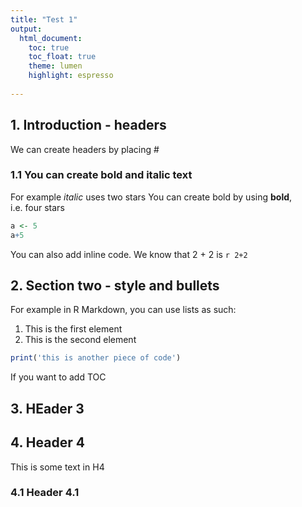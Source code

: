 ```yaml
---
title: "Test 1"
output: 
  html_document:
    toc: true
    toc_float: true
    theme: lumen
    highlight: espresso
    
---
```


## 1. Introduction - headers

We can create headers by placing #

### 1.1 You can create bold and italic text

For example *italic* uses two stars
You can create bold by using **bold**, i.e. four stars

```r
a <- 5
a+5
```

You can also add inline code. We know that 2 + 2 is `r 2+2`

## 2. Section two - style and bullets

For example in R Markdown, you can use lists as such: 

1. This is the first element
2. This is the second element

```r
print('this is another piece of code')
```

If you want to add TOC 

## 3. HEader 3

## 4. Header 4

This is some text in H4

### 4.1 Header 4.1